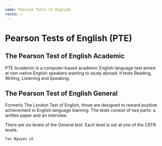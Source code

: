 ```yaml
---
name: Pearson Tests of English
route: /
---
```


# Pearson Tests of English (PTE)

## The Pearson Test of English Academic
PTE Academic is a computer-based academic English language test aimed at non-native English speakers wanting to study abroad. It tests Reading, Writing, Listening and Speaking.

## The Pearson Test of English General
Formerly The London Test of English, these are designed to reward positive achievement in English language learning. The tests consist of two parts: a written paper and an interview. 

There are six levels of the General test. Each level is set at one of the CEFR levels.

`Tan Nguyen LE`